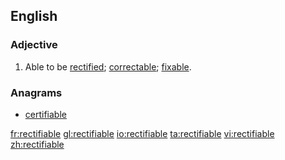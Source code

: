 ==English==

===Adjective===
{{en-adj}}
# Able to be [[rectify|rectified]]; [[correctable]]; [[fixable]].

===Anagrams===
* [[certifiable#English|certifiable]]

[[fr:rectifiable]]
[[gl:rectifiable]]
[[io:rectifiable]]
[[ta:rectifiable]]
[[vi:rectifiable]]
[[zh:rectifiable]]